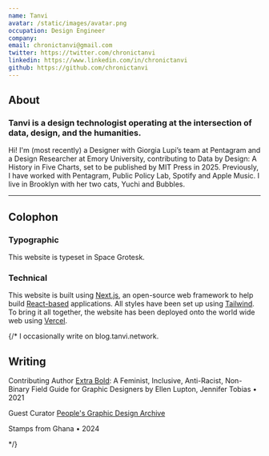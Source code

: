 ```yaml
---
name: Tanvi
avatar: /static/images/avatar.png
occupation: Design Engineer
company: 
email: chronictanvi@gmail.com
twitter: https://twitter.com/chronictanvi
linkedin: https://www.linkedin.com/in/chronictanvi
github: https://github.com/chronictanvi
---
```


## About
### Tanvi is a design technologist operating at the intersection of data, design, and the humanities. 

Hi! I'm (most recently) a Designer with Giorgia Lupi’s team at Pentagram and a Design Researcher at Emory University, contributing to Data by Design: A History in Five Charts, set to be published by MIT Press in 2025. Previously, I have worked with Pentagram, Public Policy Lab, Spotify and Apple Music. I live in Brooklyn with her two cats, Yuchi and Bubbles.

---

 ## Colophon
### Typographic
This website is typeset in Space Grotesk. 

### Technical
This website is built using [Next.js](https://nextjs.org/), an open-source web framework to help build [React-based](https://react.dev/) applications. All styles have been set up using [Tailwind](https://tailwindcss.com/). To bring it all together, the website has been deployed onto the world wide web using [Vercel](https://vercel.com/). 

{/* I occasionally write on blog.tanvi.network. 

## Writing

Contributing Author
[Extra Bold](https://papress.com/pages/extra-bold): A Feminist, Inclusive, Anti-Racist, Non-Binary Field Guide for Graphic Designers by Ellen Lupton, Jennifer Tobias • 2021


Guest Curator
[People's Graphic Design Archive](https://peoplesgdarchive.org/blog/guest-curator-tanvi-sharma)

Stamps from Ghana • 2024

*/}
